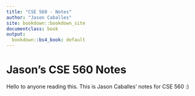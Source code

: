 ```yaml
---
title: "CSE 560 - Notes"
author: "Jason Caballes"
site: bookdown::bookdown_site
documentclass: book
output:
  bookdown::bs4_book: default
---
```

# Jason's CSE 560 Notes {-}
Hello to anyone reading this.  This is Jason Caballes' notes for CSE 560 :)



